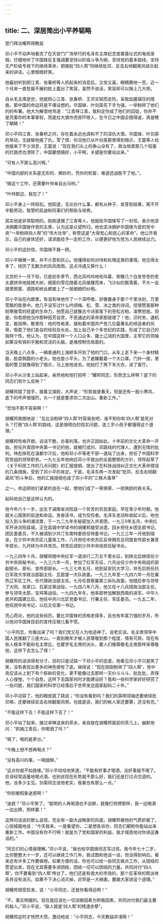 ```yaml
---
---
---
```

title: 二、深居简出小平养韬略
---



登门拜访耀邦得教益

邓小平不动声地看完了在天安门广场举行的毛泽东主席纪念堂奠基仪式的电视录相，仔细地听了华国锋反复强调要坚持以阶级斗争为纲，坚持党的基本路线，坚持无产阶级专政下的继续革命，把揭批“四人帮”同继续批邓、反击右倾翻案风结合起来的讲话，心里暗暗好笑。

他最初听到把江青、张春桥等人抓起来的消息后，又惊又喜，眼睛腾地一亮，近～个月来一直愁眉不展的脸上露出了笑容，虽然不说话，笑容却可以掬上几大把。

自从毛主席逝世，他就担心江青、张春桥、王洪文铤而走险，采取血腥镇压的措施，那中国的命运将是不堪设想的。华国锋、叶剑英先下手为强，一举粉碎了他们的的布署。他大为解恨地骂道：“江青呀江青，我料定你成了他们的囚徒，你并不是凭着你的本事掌权，而是拉大旗作虎皮吓唬人，在今日之中国企图得逞，真是瞎了眼睛！”

邓小平同江青、张春桥之间，存在着永远也调和不了的深仇大恨。华国锋、叶剑英的举动，无疑替他报了仇，雪了恨，何况他已从叶剑英那里得到暗示，王震等人给他报来了不少消息，王震说：“现在我们头上的泰山没有了，政治局里那几个捣蛋的拦路虎也清除了，中国要想搞好，小平啊，关键是你要站出来。”

“可有人不那么高兴啊。”

“中国内部的关系是无形的、微妙的，凭你的机智，难道还战胜不了他。”。

“做这个工怍，还需要叶帅亲自出马哟。”

“叶帅那边，我包了！”

邓小平身上一阵轻松。他知道，无论办什么事，都有从种子、发芽到结果，离不开辛勤劳动，智慧的启迪和同事们的帮助与培育。

其实他是非常聪明的。刚刚逮捕了江青等人，他就给华国锋写了一封信，表示他坚决拥戴华国锋作党的主席，认为这是众望所归。他也坚决拥护华国锋为首的党中央“一举粉碎四人帮”的“伟大壮举”，称赞这是“大得党心和民心的革命”。他公开表示，自己的身体还好，请求能给予一定的工作，以便更好地为党为人民继续出力。

邓小平的这封信，华国锋不屑一顾。

邓小平微微一笑，并不介意和灰心。他懂得如何对待和处理这类的事情。他见得太多了，经历了无数次的风风雨雨，这点冷遇又算什么！

北京的十一月下旬，已是初冬季节，西北风呜呜地吼叫着，倒像几个白发苍苍的老太婆拼命地摇撼大树，细密的雪花随着北风接踵而来，飞沙似的飘落着，不大一会就使房屋、道路和树丛都披上了一层细细的纱袍。

邓小平站在内廊里，有滋有味地作了一个深呼吸，好像置身于那个千里冰封、万里雪飘的胜景中。他几乎没写过什么吟颂梅、松、雪、冰之类的诗词，但很赞美那种耐寒傲雪的旺盛的生命力，他愿自己就像古今诗家笔下的苍松古柏，凌寒怒放。但是，你若把他当作那种孤芳自赏，不思通达的革命家那就错了！他，识时务，通机变，能屈伸，敢冒险：他的性格里，揉和着中国共产党几位最著名的缔造者的风骨，吸取了他们各自的经验及长处，加上自己半个多世纪的实践，形成了它自己的独特个性。他认为，在中国这样一个人口众多、疆土辽阔的大国里，主宰它的领袖如果没有铁的手腕和灵活的头脑，是难控制住局面的。

当天晚上八点多，一辆普通的上海轿车开到了他的门口，从车上走下来一个身材精瘦，脸盘稍圆的小老头。他也是小平头，为了避嫌戴着一个大口罩。门铃一按，里面的警卫就像得到了暗示，马上放他进去。他拍打了两下军大衣，进了客厅。

邓小平从沙发上站起来，亲热地和他打招呼：“耀邦同志，形势怎么样啊？底下的同志们有什么反映？”

胡耀邦搓了搓手，接着又揉脸，大声说：“形势就是春天，但是还有一股小寒风，底下的呼声很强烈，头一个就是要求你二次出山，重新工作。”

“恐怕不那不容易啊！”

胡耀邦爽朗地说：“总比没粉碎“四人帮’时容易些吧，谁不知你和‘四人帮’是死对头？打倒“四人帮’的路线，这是很明白的现实问题，连三岁小孩子都懂得这个道理。”

胡耀邦性格开朗，说话干脆，办事利落。也许正因如此，十年前的文化大革命一开始，担任共青团中央第一书记的他，就被打成刘、邓路线的代理人，遭到无情的批判。林彪摔死在温都尔汗后，他和邓小平等老干部一道站了出来，担任了中国科学院党组的领导职务。一九七五年他响应邓小平提出的全面整顿的方针，领导起草了《关于科技工作的几点问题》的汇报提纲，提出了在科技战线纠正文化大革命错误的几条措施，受到了邓小平的肯定。于是，毛泽东再一次发起“批邓、反击右倾翻粱风”的斗争后，他的汇报提纲也成了邓小平的“三株大毒草”

之一。命运把他们紧紧的连在一起，使他们成了一荣俱荣、一损俱损的铁关系。

起码他自己是这样认为的。

他今年六十一岁，出生于湖南省浏阳县一个贫苦的农民家庭。早在青少年时期，他就关心国家的前途和命运，发奋读书，成为佼佼者。毛泽东发动秋收起义后，他也投入到斗争的潮流里，于一九二九年冬秘密加入共青团，一九三0年五月，中央红军开进浏阳县城，正在县城中学读书的胡耀邦接受派遣，回乡担任乡团支部书记、团区委委员，不久被调到少共汀东南特委担任特委书记。一九三三年一月他到瑞金，在少共中央苏区儿童局工作，八月担任中央苏区反帝拥苏总同盟宣传部长兼青年部长，九月转为中共党员。转党后调到少共中央局担任秘书长。

一九三四年十月，胡耀邦随中央红军一道进行二万五千里长征，到陕北后继续任少共中央局秘书长。一九三六年一月，参加了红军东征，六月出任少共中央局组织部副部长、部长、宣传部部长。一九三七年五月，他到延安抗大学习，并先后担任抗日军政大学政治部副主任、瓦窑堡一大队政委。一九三九年至一九四六年一月在冀热辽军区工作，任代理政治部主任，七月任晋察冀第三纵队政委。他随后参与领导了大同、张家口、石家庄等战役。一九四八年八月，他又任十八兵团政治部主任，参与领导太原，宝鸡等战役。一九四九年冬，他率部参加解放西南的进军。中华人民共和国建立后，他任中共川北区党委书记、行署主任、军区委员。一九五二年，他任团中央书记，以后又任第一书记。

凭心而论，他的这些经历，要比华国锋的资格老得多，且也有年富力强的岁月，所以他对华国锋目前的宣传压根儿看不惯。

“小平同志，你看出来了吗？我们党又在人为地造神了。说老实话，毛主席领导中国人民推翻了三座大山，一直到晚年才被人民尊敬到那个程度，情有可原。现在有些人根本不能和毛主席比，也要学毛主席的派头，要人们像尊敬毛主席那样来尊敬他，这样下去怎么了得！”

胡耀邦的话讲得有分寸，目的只是试探一下邓小平的态度，他看见邓小平只是笑了笑，没有表现出更多的神色便有了底，继续说：“现在刚刚粉碎了“四人帮’，党中央应该从上到下有个崭新的变化，更不能像过去那样一天价斗斗斗、批批批，弄得人心惶惶，个个自危，这样下去国家何时才能建设好？我和一些科学家好好研究了一些问题，我们国家的科学已经落后于世界发达国家起码二十年。”

邓小平动容了，他的眼皮跳了跳说；“你没有看到吗？我们的英明领袖还要继续批邓嘛，还要继续反击右倾翻案风呀。也就是说，我们的帐人家还要算，还没有完。”

“不能这样下去！不能这样下去了！”

邓小平站了起来，接过卓琳送来的茶水，亲自放在胡耀邦面前的茶几上。幽默地问：“抓擒江青后，你喝酒了吗？”

“喝了，喝的是茅台。”

“今晚上想不想再喝点？”

“没有高兴的事，一喝就醉。”

“这点你就不如我喽。”邓小平哈哈地笑道，“不能有好事才喝酒，没好事就不喝了。应该经常适量地喝点酒。也别说现在形势就不那么好，我们还是打过点交道的。他，没多少主见。剑英同志说他老实，我看也有那么一点。”

“你别被假象迷惑啊！”

“迷惑？”邓小平笑了。“聪明的人再喝酒也不会醉，就像打桥牌那样，我一边喝酒一边出牌，照样赢！”

这两句话说的那么自信，完全有一副大战略家的风度。胡耀邦被他的气质折服了，心悦城服地说：“今天我来，一是看望你，二是想告诉你，同志们都盼你能站出来重新工作。中国没有你不行啊！就是为了党和国家的利益，我才城恳地对你讲这番话的。”

“同志们的心情我理解。”邓小平说，“我也给华国锋同志写过信，我今年七十二岁，比你整整大十一岁，还可以继续工作几年。我试图和他谈一谈，但没得到响应。看来还有许多工作要做呀。如果方便的话，你也可以给一些同志做点工作，从团结的愿望出发，现在尤其需要多讲团结，团结一切可以团结的力量。共同对付“四人帮’，你不要看到“四人帮’垮台了，他们还是有很大的市场的，那个反革命的帮派体系并没有消灭。如果不下决心消灭掉，迟早是一大祸害。要跟大家讲这个道理。”

胡耀邦很受启发，说：“小平同志，还是你看得远啊！”

“不，事实明摆的。现在就应该化一切消极因素为积极因素，共同对付我们最主要的敌人。”邓小平说，“敌人就是‘四人帮’的残渣余孽”。

胡耀邦这时才恍然大悟，激动地说：“小平同志，今天教益非浅啊！”
